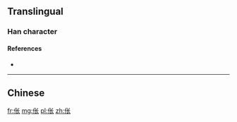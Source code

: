 {{also|倀}}
==Translingual==

===Han character===
{{Han char|rn=9|rad=人|as=04|sn=6|four=|canj=OPO|ids=⿰亻长}}

====References====
* {{Han ref|kx=0096.121|hdz=10124.020|uh=4F25|ud=20261}}

----

==Chinese==
{{zh-see|倀}}

[[fr:伥]]
[[mg:伥]]
[[pl:伥]]
[[zh:伥]]